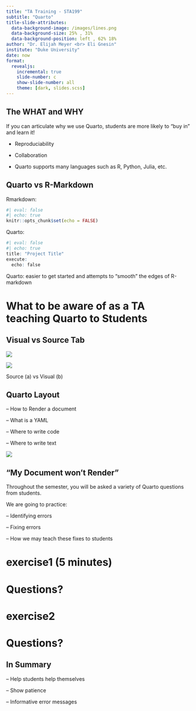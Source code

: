 ```yaml
---
title: "TA Training - STA199"
subtitle: "Quarto"
title-slide-attributes:
  data-background-image: /images/lines.png
  data-background-size: 25% , 31%
  data-background-position: left , 62% 18% 
author: "Dr. Elijah Meyer <br> Eli Gnesin"
institute: "Duke University"
date: now
format: 
  revealjs:
    incremental: true 
    slide-number: c
    show-slide-number: all
    theme: [dark, slides.scss]
---
```


## The WHAT and WHY 

If you can articulate why we use Quarto, students are more likely to "buy in" and learn it!

- Reproduciability 

- Collaboration 

- Quarto supports many languages such as R, Python, Julia, etc. 


## Quarto vs R-Markdown 

Rmarkdown:

```r
#| eval: false
#| echo: true
knitr::opts_chunk$set(echo = FALSE)  
```

Quarto:

```r
#| eval: false
#| echo: true
title: "Project Title" 
execute:
  echo: false

```

Quarto: easier to get started and attempts to "smooth" the edges of R-markdown

# What to be aware of as a TA teaching Quarto to Students

## Visual vs Source Tab

::: {#fig-R2 layout-ncol="2"}
![](images/source2.png){#fig-s}

![](images/visual2.png){#fig-v}

Source (a) vs Visual (b)
:::

## Quarto Layout{.smaller}

-- How to Render a document 

-- What is a YAML

-- Where to write code

-- Where to write text 

![](images/quarto2.png){fig-align="center"}


## "My Document won't Render"

Throughout the semester, you will be asked a variety of Quarto questions from students.

We are going to practice: 

-- Identifying errors 

-- Fixing errors 

-- How we may teach these fixes to students

# exercise1 (5 minutes)

# Questions?

# exercise2 

# Questions?

## In Summary 

-- Help students help themselves 

-- Show patience

-- Informative error messages
